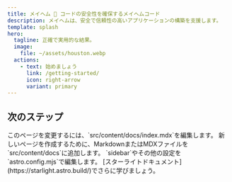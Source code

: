```yaml
---
title: メイヘム 🤖 コードの安全性を確保するメイヘムコード
description: メイヘムは、安全で信頼性の高いアプリケーションの構築を支援します。
template: splash
hero:
  tagline: 正確で実用的な結果。
  image:
    file: ~/assets/houston.webp
  actions:
    - text: 始めましょう
      link: /getting-started/
      icon: right-arrow
      variant: primary
---
```



## 次のステップ

<CardGrid stagger>
	<Card title="メイヘム分析を実行" icon="鉛筆">
		このページを変更するには、`src/content/docs/index.mdx`を編集します。
	</Card>
	<Card title="CICDに統合" icon="ドキュメント追加">
		新しいページを作成するために、MarkdownまたはMDXファイルを`src/content/docs`に追加します。
	</Card>
	<Card title="バグを修正" icon="設定">
		`sidebar`やその他の設定を`astro.config.mjs`で編集します。
	</Card>
	<Card title="コードカバレッジを拡大" icon="開いた本">
		[スターライトドキュメント](https://starlight.astro.build/)でさらに学びましょう。
	</Card>
</CardGrid>
